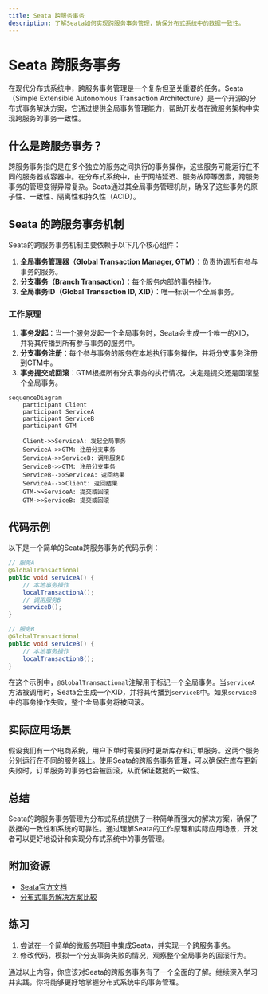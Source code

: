 ```yaml
---
title: Seata 跨服务事务
description: 了解Seata如何实现跨服务事务管理，确保分布式系统中的数据一致性。
---
```


# Seata 跨服务事务

在现代分布式系统中，跨服务事务管理是一个复杂但至关重要的任务。Seata（Simple Extensible Autonomous Transaction Architecture）是一个开源的分布式事务解决方案，它通过提供全局事务管理能力，帮助开发者在微服务架构中实现跨服务的事务一致性。

## 什么是跨服务事务？

跨服务事务指的是在多个独立的服务之间执行的事务操作，这些服务可能运行在不同的服务器或容器中。在分布式系统中，由于网络延迟、服务故障等因素，跨服务事务的管理变得异常复杂。Seata通过其全局事务管理机制，确保了这些事务的原子性、一致性、隔离性和持久性（ACID）。

## Seata 的跨服务事务机制

Seata的跨服务事务机制主要依赖于以下几个核心组件：

1. **全局事务管理器（Global Transaction Manager, GTM）**：负责协调所有参与事务的服务。
2. **分支事务（Branch Transaction）**：每个服务内部的事务操作。
3. **全局事务ID（Global Transaction ID, XID）**：唯一标识一个全局事务。

### 工作原理

1. **事务发起**：当一个服务发起一个全局事务时，Seata会生成一个唯一的XID，并将其传播到所有参与事务的服务中。
2. **分支事务注册**：每个参与事务的服务在本地执行事务操作，并将分支事务注册到GTM中。
3. **事务提交或回滚**：GTM根据所有分支事务的执行情况，决定是提交还是回滚整个全局事务。

```mermaid
sequenceDiagram
    participant Client
    participant ServiceA
    participant ServiceB
    participant GTM

    Client->>ServiceA: 发起全局事务
    ServiceA->>GTM: 注册分支事务
    ServiceA->>ServiceB: 调用服务B
    ServiceB->>GTM: 注册分支事务
    ServiceB-->>ServiceA: 返回结果
    ServiceA-->>Client: 返回结果
    GTM->>ServiceA: 提交或回滚
    GTM->>ServiceB: 提交或回滚
```

## 代码示例

以下是一个简单的Seata跨服务事务的代码示例：

```java
// 服务A
@GlobalTransactional
public void serviceA() {
    // 本地事务操作
    localTransactionA();
    // 调用服务B
    serviceB();
}

// 服务B
@GlobalTransactional
public void serviceB() {
    // 本地事务操作
    localTransactionB();
}
```

在这个示例中，`@GlobalTransactional`注解用于标记一个全局事务。当`serviceA`方法被调用时，Seata会生成一个XID，并将其传播到`serviceB`中。如果`serviceB`中的事务操作失败，整个全局事务将被回滚。

## 实际应用场景

假设我们有一个电商系统，用户下单时需要同时更新库存和订单服务。这两个服务分别运行在不同的服务器上。使用Seata的跨服务事务管理，可以确保在库存更新失败时，订单服务的事务也会被回滚，从而保证数据的一致性。

## 总结

Seata的跨服务事务管理为分布式系统提供了一种简单而强大的解决方案，确保了数据的一致性和系统的可靠性。通过理解Seata的工作原理和实际应用场景，开发者可以更好地设计和实现分布式系统中的事务管理。

## 附加资源

- [Seata官方文档](https://seata.io/zh-cn/docs/overview/what-is-seata.html)
- [分布式事务解决方案比较](https://dzone.com/articles/distributed-transaction-solutions-comparison)

## 练习

1. 尝试在一个简单的微服务项目中集成Seata，并实现一个跨服务事务。
2. 修改代码，模拟一个分支事务失败的情况，观察整个全局事务的回滚行为。

通过以上内容，你应该对Seata的跨服务事务有了一个全面的了解。继续深入学习并实践，你将能够更好地掌握分布式系统中的事务管理。